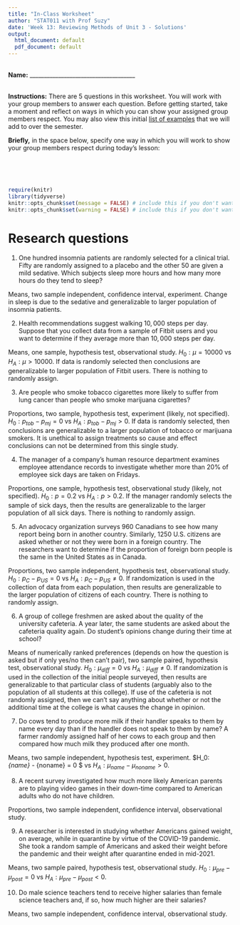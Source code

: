 ```yaml
---
title: "In-Class Worksheet"
author: "STAT011 with Prof Suzy"
date: 'Week 13: Reviewing Methods of Unit 3 - Solutions'
output:
  html_document: default
  pdf_document: default
---
```

<br>
**Name:** _____________________________________

<br>
**Instructions:** There are 5 questions in this worksheet. You will work with your group members to answer each question. Before getting started, take a moment and reflect on ways in which you can show your assigned group members respect. You may also view this initial [list of examples](https://docs.google.com/document/d/1emP8SiS2IO-_blKdVmVp-CJTr0NLlKG4vzMnphH-P7E/edit?usp=sharing) that we will add to over the semester.

**Briefly,** in the space below, specify one way in which you will work to show your group members respect during today's lesson:

<br>
<br>
<br>

```r
require(knitr)
library(tidyverse)
knitr::opts_chunk$set(message = FALSE) # include this if you don't want markdown to knit messages
knitr::opts_chunk$set(warning = FALSE) # include this if you don't want markdown to knit warnings
```


# Research questions 

1. One hundred insomnia patients are randomly selected for a clinical trial. Fifty are randomly assigned to a placebo and the other $50$ are given a mild sedative. Which subjects sleep more hours and how many more hours do they tend to sleep? 


Means, two sample independent, confidence interval, experiment. Change in sleep is due to the sedative and generalizable to larger population of insomnia patients.  
\vspace{1cm}

2. Health recommendations suggest walking $10,000$ steps per day. Suppose that you collect data from a sample of Fitbit users and you want to determine if they average more than $10,000$ steps per day. 

Means, one sample, hypothesis test, observational study. $H_0: \mu = 10000$ vs $H_A: \mu > 10000$. If data is randomly selected then conclusions are generalizable to larger population of Fitbit users. There is nothing to randomly assign.   
\vspace{1cm}

3. Are people who smoke tobacco cigarettes more likely to suffer from lung cancer than people who smoke marijuana cigarettes? 

Proportions, two sample, hypothesis test, experiment (likely, not specified). $H_0: p_{tob} - p_{mj} = 0$ vs $H_A: p_{tob} - p_{mj} >0$. If data is randomly selected, then conclusions are generalizable to a larger population of tobacco or marijuana smokers. It is unethical to assign treatments so cause and effect conclusions can not be determined from this single study. 
\vspace{1cm}

4. The manager of a company’s human resource department examines employee attendance records to investigate whether more than $20\%$ of employee sick days are taken on Fridays.

Proportions, one sample, hypothesis test, observational study (likely, not specified). $H_0: p = 0.2$ vs $H_A: p > 0.2$. If the manager randomly selects the sample of sick days, then the results are generalizable to the larger population of all sick days. There is nothing to randomly assign. 
\vspace{1cm}

5.  An advocacy organization surveys $960$ Canadians to see how many report being born in another country. Similarly, $1250$ U.S. citizens are asked whether or not they were born in a foreign country. The researchers want to determine if the proportion of foreign born people is the same in the United States as in Canada. 

Proportions, two sample independent, hypothesis test, observational study. $H_0: p_{C} - p_{US} = 0$ vs $H_A: p_{C} - p_{US} \neq 0$. If randomization is used in the collection of data from each population, then results are generalizable to the larger population of citizens of each country. There is nothing to randomly assign.  
\vspace{1cm}

6.  A group of college freshmen are asked about the quality of the university cafeteria. A year later, the same students are asked about the cafeteria quality again. Do student's opinions change during their time at school? 

Means of numerically ranked preferences (depends on how the question is asked but if only yes/no then can't pair), two sample paired, hypothesis test, observational study. $H_0: \mu_{diff} = 0$ vs $H_A: \mu_{diff} \neq 0$. If randomization is used in the collection of the initial people surveyed, then results are generalizable to that particular class of students (arguably also to the population of all students at this college). If use of the cafeteria is not randomly assigned, then we can't say anything about whether or not the additional time at the college is what causes the change in opinion.     
\vspace{1cm}

7. Do cows tend to produce more milk if their handler speaks to them by name every day than if the handler does not speak to them by name? A farmer randomly assigned half of her cows to each group and then compared how much milk they produced after one month. 

Means, two sample independent, hypothesis test, experiment. $H_0: \mu_{name} - \mu_{noname} = 0 $ vs $H_A: \mu_{name} - \mu_{noname} > 0$.  
\vspace{1cm}

8. A recent survey investigated how much more likely American parents are to playing video games in their down-time compared to American adults who do not have children. 

Proportions, two sample independent, confidence interval, observational study.  
\vspace{1cm}

9. A researcher is interested in studying whether Americans gained weight, on average, while in quarantine by virtue of the COVID-19 pandemic. She took a random sample of Americans and asked their weight before the pandemic and their weight after quarantine ended in mid-2021.

Means, two sample paired, hypothesis test, observational study. $H_0: \mu_{pre} - \mu_{post} = 0$ vs $H_A: \mu_{pre} - \mu_{post} < 0$.  
\vspace{1cm}

10. Do male science teachers tend to receive higher salaries than female science teachers and, if so, how much higher are their salaries?  

Means, two sample independent, confidence interval, observational study. 
